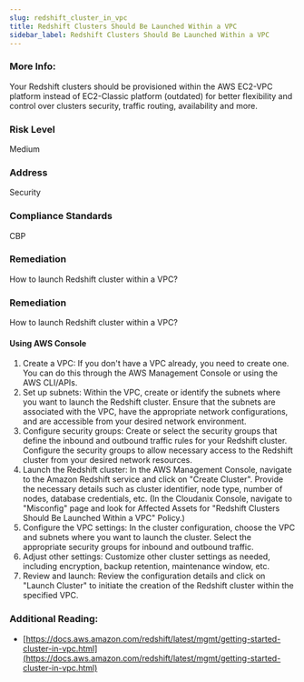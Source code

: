 ```yaml
---
slug: redshift_cluster_in_vpc
title: Redshift Clusters Should Be Launched Within a VPC
sidebar_label: Redshift Clusters Should Be Launched Within a VPC
---
```


### More Info:

Your Redshift clusters should be provisioned within the AWS EC2-VPC platform instead of EC2-Classic platform (outdated) for better flexibility and control over clusters security, traffic routing, availability and more.

### Risk Level

Medium

### Address

Security

### Compliance Standards

CBP

### Remediation

How to launch Redshift cluster within a VPC?

### Remediation

How to launch Redshift cluster within a VPC?

#### Using AWS Console

1. Create a VPC: If you don't have a VPC already, you need to create one. You can do this through the AWS Management Console or using the AWS CLI/APIs.
2. Set up subnets: Within the VPC, create or identify the subnets where you want to launch the Redshift cluster. Ensure that the subnets are associated with the VPC, have the appropriate network configurations, and are accessible from your desired network environment.
3. Configure security groups: Create or select the security groups that define the inbound and outbound traffic rules for your Redshift cluster. Configure the security groups to allow necessary access to the Redshift cluster from your desired network resources.
4. Launch the Redshift cluster: In the AWS Management Console, navigate to the Amazon Redshift service and click on "Create Cluster". Provide the necessary details such as cluster identifier, node type, number of nodes, database credentials, etc.
    (In the Cloudanix Console, navigate to "Misconfig" page and look for Affected Assets for "Redshift Clusters Should Be Launched Within a VPC" Policy.)
5. Configure the VPC settings: In the cluster configuration, choose the VPC and subnets where you want to launch the cluster. Select the appropriate security groups for inbound and outbound traffic.
6. Adjust other settings: Customize other cluster settings as needed, including encryption, backup retention, maintenance window, etc.
7. Review and launch: Review the configuration details and click on "Launch Cluster" to initiate the creation of the Redshift cluster within the specified VPC.

### Additional Reading:

- [https://docs.aws.amazon.com/redshift/latest/mgmt/getting-started-cluster-in-vpc.html](https://docs.aws.amazon.com/redshift/latest/mgmt/getting-started-cluster-in-vpc.html) 

